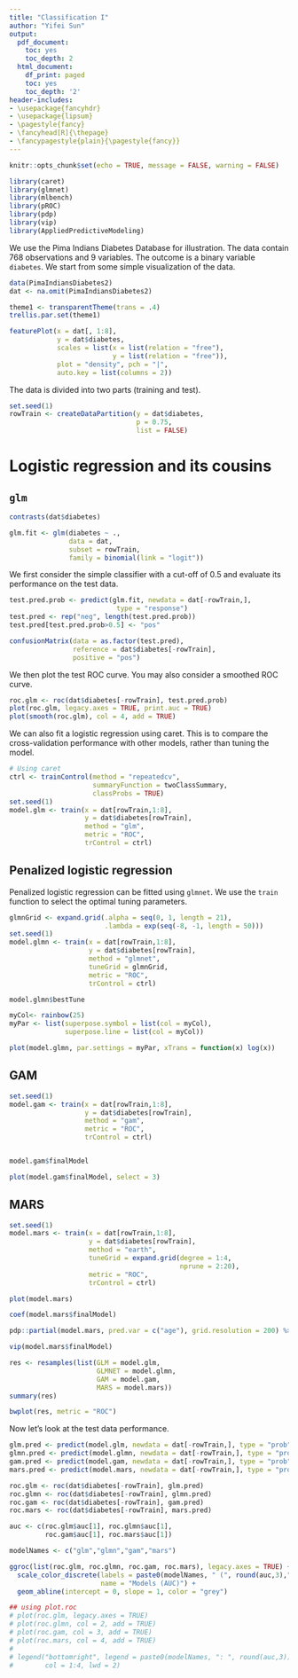 ---
title: "Classification I"
author: "Yifei Sun"
output:
  pdf_document:
    toc: yes
    toc_depth: 2
  html_document:
    df_print: paged
    toc: yes
    toc_depth: '2'
header-includes:
- \usepackage{fancyhdr}
- \usepackage{lipsum}
- \pagestyle{fancy}
- \fancyhead[R]{\thepage}
- \fancypagestyle{plain}{\pagestyle{fancy}}
--- 

\newpage


  
```{r setup, include=FALSE}
knitr::opts_chunk$set(echo = TRUE, message = FALSE, warning = FALSE)
```

```{r, echo = T, message = FALSE, results='hide', warning=FALSE}
library(caret)
library(glmnet)
library(mlbench)
library(pROC)
library(pdp)
library(vip)
library(AppliedPredictiveModeling)
```

We use the Pima Indians Diabetes Database for illustration. The data contain 768 observations and 9 variables. The outcome is a binary variable `diabetes`. We start from some simple visualization of the data.

```{r}
data(PimaIndiansDiabetes2)
dat <- na.omit(PimaIndiansDiabetes2)

theme1 <- transparentTheme(trans = .4)
trellis.par.set(theme1)

featurePlot(x = dat[, 1:8], 
            y = dat$diabetes,
            scales = list(x = list(relation = "free"), 
                          y = list(relation = "free")),
            plot = "density", pch = "|", 
            auto.key = list(columns = 2))
```

The data is divided into two parts (training and test). 
```{r}
set.seed(1)
rowTrain <- createDataPartition(y = dat$diabetes,
                                p = 0.75,
                                list = FALSE)
```

# Logistic regression and its cousins

## `glm`

```{r}
contrasts(dat$diabetes)

glm.fit <- glm(diabetes ~ ., 
               data = dat, 
               subset = rowTrain, 
               family = binomial(link = "logit"))
```

We first consider the simple classifier with a cut-off of 0.5 and evaluate its performance on the test data.
```{r}
test.pred.prob <- predict(glm.fit, newdata = dat[-rowTrain,],
                           type = "response")
test.pred <- rep("neg", length(test.pred.prob))
test.pred[test.pred.prob>0.5] <- "pos"

confusionMatrix(data = as.factor(test.pred),
                reference = dat$diabetes[-rowTrain],
                positive = "pos")
```

We then plot the test ROC curve. You may also consider a smoothed ROC curve.
```{r}
roc.glm <- roc(dat$diabetes[-rowTrain], test.pred.prob)
plot(roc.glm, legacy.axes = TRUE, print.auc = TRUE)
plot(smooth(roc.glm), col = 4, add = TRUE)
```

We can also fit a logistic regression using caret. This is to compare the cross-validation performance with other models, rather than tuning the model.

```{r}
# Using caret
ctrl <- trainControl(method = "repeatedcv",
                     summaryFunction = twoClassSummary,
                     classProbs = TRUE)
set.seed(1)
model.glm <- train(x = dat[rowTrain,1:8],
                   y = dat$diabetes[rowTrain],
                   method = "glm",
                   metric = "ROC",
                   trControl = ctrl)
```

## Penalized logistic regression

Penalized logistic regression can be fitted using `glmnet`. We use the `train` function to select the optimal tuning parameters.

```{r}
glmnGrid <- expand.grid(.alpha = seq(0, 1, length = 21),
                        .lambda = exp(seq(-8, -1, length = 50)))
set.seed(1)
model.glmn <- train(x = dat[rowTrain,1:8],
                    y = dat$diabetes[rowTrain],
                    method = "glmnet",
                    tuneGrid = glmnGrid,
                    metric = "ROC",
                    trControl = ctrl)

model.glmn$bestTune

myCol<- rainbow(25)
myPar <- list(superpose.symbol = list(col = myCol),
              superpose.line = list(col = myCol))

plot(model.glmn, par.settings = myPar, xTrans = function(x) log(x))
```

## GAM

```{r}
set.seed(1)
model.gam <- train(x = dat[rowTrain,1:8],
                   y = dat$diabetes[rowTrain],
                   method = "gam",
                   metric = "ROC",
                   trControl = ctrl)


model.gam$finalModel

plot(model.gam$finalModel, select = 3)
```


## MARS

```{r}
set.seed(1)
model.mars <- train(x = dat[rowTrain,1:8],
                    y = dat$diabetes[rowTrain],
                    method = "earth",
                    tuneGrid = expand.grid(degree = 1:4, 
                                           nprune = 2:20),
                    metric = "ROC",
                    trControl = ctrl)

plot(model.mars)

coef(model.mars$finalModel) 

pdp::partial(model.mars, pred.var = c("age"), grid.resolution = 200) %>% autoplot()

vip(model.mars$finalModel)
```


```{r}
res <- resamples(list(GLM = model.glm, 
                      GLMNET = model.glmn, 
                      GAM = model.gam,
                      MARS = model.mars))
summary(res)

bwplot(res, metric = "ROC")
```

Now let's look at the test data performance.
```{r, warning=FALSE}
glm.pred <- predict(model.glm, newdata = dat[-rowTrain,], type = "prob")[,2]
glmn.pred <- predict(model.glmn, newdata = dat[-rowTrain,], type = "prob")[,2]
gam.pred <- predict(model.gam, newdata = dat[-rowTrain,], type = "prob")[,2]
mars.pred <- predict(model.mars, newdata = dat[-rowTrain,], type = "prob")[,2]

roc.glm <- roc(dat$diabetes[-rowTrain], glm.pred)
roc.glmn <- roc(dat$diabetes[-rowTrain], glmn.pred)
roc.gam <- roc(dat$diabetes[-rowTrain], gam.pred)
roc.mars <- roc(dat$diabetes[-rowTrain], mars.pred)

auc <- c(roc.glm$auc[1], roc.glmn$auc[1], 
         roc.gam$auc[1], roc.mars$auc[1])

modelNames <- c("glm","glmn","gam","mars")

ggroc(list(roc.glm, roc.glmn, roc.gam, roc.mars), legacy.axes = TRUE) + 
  scale_color_discrete(labels = paste0(modelNames, " (", round(auc,3),")"),
                       name = "Models (AUC)") +
  geom_abline(intercept = 0, slope = 1, color = "grey")

## using plot.roc
# plot(roc.glm, legacy.axes = TRUE)
# plot(roc.glmn, col = 2, add = TRUE)
# plot(roc.gam, col = 3, add = TRUE)
# plot(roc.mars, col = 4, add = TRUE)
# 
# legend("bottomright", legend = paste0(modelNames, ": ", round(auc,3)),
#        col = 1:4, lwd = 2)
```
